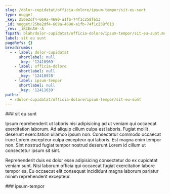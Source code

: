 ```yaml
---
slug: /dolor-cupidatat/officia-dolore/ipsum-tempor/sit-eu-sunt
type: nugget
_key: 25be2df4-669a-4690-a1fb-74f1c258f613
_id: nugget/25be2df4-669a-4690-a1fb-74f1c258f613
_rev: _iKCEnAW--A
fspath: blah/dolor-cupidatat/officia-dolore/ipsum-tempor/sit-eu-sunt.md
label: sit eu sunt
pageRefs: {}
breadcrumbs:
  - - label: dolor-cupidatat
      shortlabel: null
      _key: '12410969'
    - label: officia-dolore
      shortlabel: null
      _key: '12410978'
    - label: ipsum-tempor
      shortlabel: null
      _key: '12411039'
paths:
  - /dolor-cupidatat/officia-dolore/ipsum-tempor/sit-eu-sunt
---
```


<NuggetArea>
<Nugget slug="/dolor-cupidatat/officia-dolore/ipsum-tempor/sit-eu-sunt" type="nugget" _key="25be2df4-669a-4690-a1fb-74f1c258f613" _id="nugget/25be2df4-669a-4690-a1fb-74f1c258f613" _rev="_iKCEnAW--A" fspath="blah/dolor-cupidatat/officia-dolore/ipsum-tempor/sit-eu-sunt.md" label="sit eu sunt" paths="/dolor-cupidatat/officia-dolore/ipsum-tempor/sit-eu-sunt">
<NuggetBody>
### sit eu sunt

Ipsum reprehenderit ut laboris nisi adipisicing ad ut veniam qui occaecat exercitation laborum. Ad aliquip cillum culpa est laboris. Fugiat mollit deserunt exercitation ullamco ipsum non. Consectetur commodo occaecat irure Lorem excepteur culpa excepteur qui laboris. Est magna enim tempor non. Sint nostrud fugiat tempor nostrud deserunt Lorem id cillum ut consectetur ipsum sit sint.

Reprehenderit duis ex dolor esse adipisicing consectetur do ex cupidatat veniam sunt. Nisi laborum officia qui occaecat fugiat exercitation labore tempor ea. Eu occaecat elit consequat incididunt magna laborum pariatur minim reprehenderit excepteur.

</NuggetBody>
<Breadcrumbs>
<Crumbs>
<Crumb _key="12410969" label="dolor-cupidatat" /><Crumb _key="12410978" label="officia-dolore" /><Crumb _key="12411039" label="ipsum-tempor" />
</Crumbs>
</Breadcrumbs>
</Nugget>

<NuggetsInbound>
</NuggetsInbound>
<NuggetsOutbound>
</NuggetsOutbound>
</NuggetArea>
<PassagesInbound>
<Passage direction="inbound" type="passage" _key="12411039" _id="passage/12411039" _rev="_iKCEnAS--B" label="ipsum-tempor" passage="ipsum-tempor" fspath="blah/dolor-cupidatat/officia-dolore/ipsum-tempor" paths="/dolor-cupidatat/officia-dolore/ipsum-tempor" slug="/dolor-cupidatat/officia-dolore/ipsum-tempor">
<NuggetBody>
### ipsum-tempor

</NuggetBody>
<Breadcrumbs>
<Crumbs>
<Crumb _key="12410969" label="dolor-cupidatat" /><Crumb _key="12410978" label="officia-dolore" />
</Crumbs>
</Breadcrumbs>
</Passage>

</PassagesInbound>
<PassagesOutbound>
</PassagesOutbound>